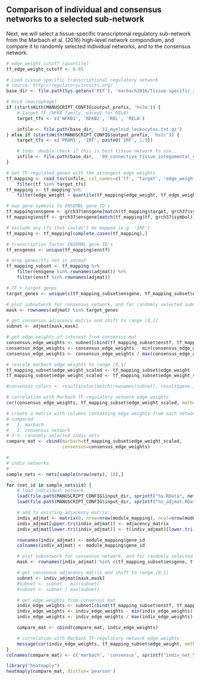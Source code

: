 ## Comparison of individual and consensus networks to a selected sub-network

Next, we will select a tissue-specific transcriptonal regulatory sub-network 
from the Marbach et al. (2016) high-level network compondium, and compare
it to randomly selected individual networks, and to the consensus network.

```r
# edge weight cutoff (quantile)
tf_edge_weight_cutoff <- 0.95

# Load tissue-specific transcriptional regulatory network 
# source: http://regulatorycircuits.org/
base_dir <- file.path(Sys.getenv('REF'), 'marbach2016/Tissue-specific_regulatory_networks_FANTOM5-v1/32_high-level_networks')

# HsLm (macrophage)
if (startsWith(MANUSCRIPT_CONFIG$output_prefix, 'hslm')) {
    # target TF (NFKB family, except for RELB)
    target_tfs <- c('NFKB1', 'NFKB2', 'REL', 'RELA')

    infile <- file.path(base_dir,  '11_myeloid_leukocytes.txt.gz')
} else if (startsWith(MANUSCRIPT_CONFIG$output_prefix, 'hstc')) {
    target_tfs <- c('PRDM1', 'IRF', paste0('IRF', 1:9))

    # todo: double-check if this is best tissue network to use..
    infile <- file.path(base_dir,  '09_connective_tissue_integumental_cells.txt.gz')
}

# Get TF-regulated genes with the strongest edge weights
tf_mapping <- read_tsv(infile, col_names=c('tf', 'target', 'edge_weight')) %>%
    filter(tf %in% target_tfs)
tf_mapping <- tf_mapping %>%
    filter(edge_weight > quantile(tf_mapping$edge_weight, tf_edge_weight_cutoff))

# map gene symbols to ENSEMBL gene ID's
tf_mapping$ensgene <- grch37$ensgene[match(tf_mapping$target, grch37$symbol)]
tf_mapping$enstf <- grch37$ensgene[match(tf_mapping$tf, grch37$symbol)]

# exclude any tfs that couldn't be mapped (e.g. 'IRF')
tf_mapping <- tf_mapping[complete.cases(tf_mapping),]

# transcription factor ENSEMBL gene ID's
tf_ensgenes <- unique(tf_mapping$enstf) 

# drop genes/tfs not in adjmat
tf_mapping_subset <- tf_mapping %>%
    filter(ensgene %in% rownames(adjmat)) %>%
    filter(enstf %in% rownames(adjmat))

# TF + target genes
target_genes <- unique(c(tf_mapping_subset$ensgene, tf_mapping_subset$enstf))

# plot subnetwork for consensus network, and for randomly selected subnetworks
mask <- rownames(adjmat) %in% target_genes 

# get consensus adjacency matrix and shift to range [0,1]
subnet <- adjmat[mask,mask]

# get edge weights of interest from consensus mat
consensus_edge_weights <- subnet[cbind(tf_mapping_subset$enstf, tf_mapping_subset$ensgene)]
consensus_edge_weights <- consensus_edge_weights - min(consensus_edge_weights)
consensus_edge_weights <- consensus_edge_weights / max(consensus_edge_weights)

# rescale marbach edge weights to range [0,1]
tf_mapping_subset$edge_weight_scaled <- tf_mapping_subset$edge_weight - min(tf_mapping_subset$edge_weight)
tf_mapping_subset$edge_weight_scaled <- tf_mapping_subset$edge_weight_scaled / max(tf_mapping_subset$edge_weight_scaled)

#consensus_colors <- result$color[match(rownames(subnet), result$gene_id)]

# correlation with Marbach TF-regulatory network edge weights
cor(consensus_edge_weights, tf_mapping_subset$edge_weight_scaled, method='spearman')

# create a matrix with columns containing edge weights from each network
# compared:
#   1. marbach
#   2. consensus network
# 3-n. randomly selected indiv nets
compare_mat <- cbind(marbach=tf_mapping_subset$edge_weight_scaled, 
                     consensus=consensus_edge_weights)

#
# indiv networks
#
sample_nets <- nets[sample(nrow(nets), 10),]

for (net_id in sample_nets$id) {
    # load individual network
    load(file.path(MANUSCRIPT_CONFIG$input_dir, sprintf("%s.RData", net_id)))
    load(file.path(MANUSCRIPT_CONFIG$input_dir, sprintf("%s_adjmat.RData", net_id)))

    # add to existing adjacency matrix;
    indiv_adjmat <- matrix(0, nrow=nrow(module_mapping), ncol=nrow(module_mapping))
    indiv_adjmat[upper.tri(indiv_adjmat)] <- adjacency_matrix
    indiv_adjmat[lower.tri(indiv_adjmat)] <- t(indiv_adjmat)[lower.tri(indiv_adjmat)]

    rownames(indiv_adjmat) <- module_mapping$gene_id
    colnames(indiv_adjmat) <- module_mapping$gene_id

    # plot subnetwork for consensus network, and for randomly selected subnetworks
    mask <- rownames(indiv_adjmat) %in% c(tf_mapping_subset$ensgene, tf_ensgenes)

    # get consensus adjacency matrix and shift to range [0,1]
    subnet <- indiv_adjmat[mask,mask]
    #subnet <- subnet - min(subnet)
    #subnet <- subnet / max(subnet)

    # get edge weights from consensus mat
    indiv_edge_weights <- subnet[cbind(tf_mapping_subset$enstf, tf_mapping_subset$ensgene)]
    indiv_edge_weights <- indiv_edge_weights - min(indiv_edge_weights)
    indiv_edge_weights <- indiv_edge_weights / max(indiv_edge_weights)

    compare_mat <- cbind(compare_mat, indiv_edge_weights)

    # correlation with Marbach TF-regulatory network edge weights
    message(cor(indiv_edge_weights, tf_mapping_subset$edge_weight, method='spearman'))
}
colnames(compare_mat) <- c('marbach', 'consensus', sprintf("indiv_net_%d", sample_nets$id))

library("heatmaply")
heatmaply(compare_mat, distfun='pearson')
```

